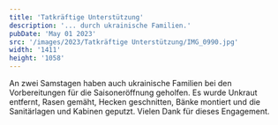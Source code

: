 ```yaml
---
title: 'Tatkräftige Unterstützung'
description: '... durch ukrainische Familien.'
pubDate: 'May 01 2023'
src: '/images/2023/Tatkräftige Unterstützung/IMG_0990.jpg'
width: '1411'
height: '1058'
---
```


An zwei Samstagen haben auch ukrainische Familien bei den Vorbereitungen für die Saisoneröffnung geholfen. Es wurde Unkraut entfernt, Rasen gemäht, Hecken geschnitten, Bänke montiert und die Sanitärlagen und Kabinen geputzt. Vielen Dank für dieses Engagement. 